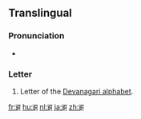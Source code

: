 {{Devanagari character info|hex=91d|name=DEVANAGARI LETTER JHA|image=[[File:Deva-झ-order.gif|100px]]}}
==Translingual==

===Pronunciation===
* {{IPA|/dʒʱə/|lang=mul}}

===Letter===
{{mul-deva|jha}}

# Letter of the [[Devanagari alphabet]].

[[fr:झ]]
[[hu:झ]]
[[nl:झ]]
[[ja:झ]]
[[zh:झ]]
